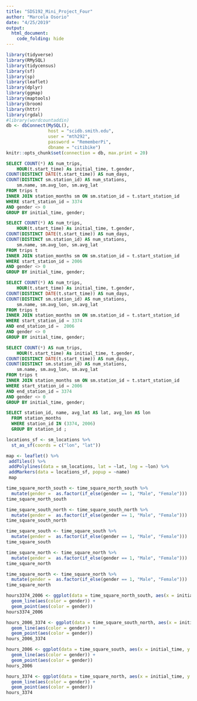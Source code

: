 ```yaml
---
title: "SDS192_Mini_Project_Four"
author: "Marcela Osorio"
date: "4/25/2019"
output: 
  html_document:
    code_folding: hide
---
```


```r
library(tidyverse)
library(RMySQL)
library(tidycensus)
library(sf)
library(sp)
library(leaflet)
library(dplyr)
library(ggmap)
library(maptools)
library(broom)
library(httr)
library(rgdal)
#library(wordcountaddin)
db <- dbConnect(MySQL(), 
                host = "scidb.smith.edu", 
                user = "mth292", 
                password = "RememberPi", 
                dbname = "citibike")
knitr::opts_chunk$set(connection = db, max.print = 20)
```


```sql
SELECT COUNT(*) AS num_trips, 
    HOUR(t.start_time) As initial_time, t.gender, 
COUNT(DISTINCT DATE(t.start_time)) AS num_days, 
COUNT(DISTINCT sm.station_id) AS num_stations,
    sm.name, sm.avg_lon, sm.avg_lat
FROM trips t
INNER JOIN station_months sm ON sm.station_id = t.start_station_id
WHERE start_station_id = 3374
AND gender <> 0 
GROUP BY initial_time, gender;
```
 

```sql
SELECT COUNT(*) AS num_trips, 
    HOUR(t.start_time) As initial_time, t.gender, 
COUNT(DISTINCT DATE(t.start_time)) AS num_days, 
COUNT(DISTINCT sm.station_id) AS num_stations,
    sm.name, sm.avg_lon, sm.avg_lat
FROM trips t
INNER JOIN station_months sm ON sm.station_id = t.start_station_id
WHERE start_station_id = 2006
AND gender <> 0 
GROUP BY initial_time, gender;
```


```sql
SELECT COUNT(*) AS num_trips, 
    HOUR(t.start_time) As initial_time, t.gender, 
COUNT(DISTINCT DATE(t.start_time)) AS num_days, 
COUNT(DISTINCT sm.station_id) AS num_stations,
    sm.name, sm.avg_lon, sm.avg_lat
FROM trips t
INNER JOIN station_months sm ON sm.station_id = t.start_station_id
WHERE start_station_id = 3374
AND end_station_id =  2006
AND gender <> 0 
GROUP BY initial_time, gender;
```

```sql
SELECT COUNT(*) AS num_trips, 
    HOUR(t.start_time) As initial_time, t.gender, 
COUNT(DISTINCT DATE(t.start_time)) AS num_days, 
COUNT(DISTINCT sm.station_id) AS num_stations,
    sm.name, sm.avg_lon, sm.avg_lat
FROM trips t
INNER JOIN station_months sm ON sm.station_id = t.start_station_id
WHERE start_station_id = 2006
AND end_station_id = 3374
AND gender <> 0 
GROUP BY initial_time, gender;
```

```sql
SELECT station_id, name, avg_lat AS lat, avg_lon AS lon
  FROM station_months 
  WHERE station_id IN (3374, 2006)
  GROUP BY station_id ;
```


```r
locations_sf <- sm_locations %>% 
  st_as_sf(coords = c("lon", "lat"))

map <- leaflet() %>%
 addTiles() %>%
 addPolylines(data = sm_locations, lat = ~lat, lng = ~lon) %>%
 addMarkers(data = locations_sf, popup = ~name)
 map

```

```r
time_square_north_south <- time_square_north_south %>%
  mutate(gender =  as.factor(if_else(gender == 1, "Male", "Female")))
time_square_north_south
```

```r
time_square_south_north <- time_square_south_north %>%
  mutate(gender =  as.factor(if_else(gender == 1, "Male", "Female")))
time_square_south_north
```

```r
time_square_south <- time_square_south %>%
  mutate(gender =  as.factor(if_else(gender == 1, "Male", "Female")))
time_square_south
```

```r
time_square_north <- time_square_north %>%
  mutate(gender =  as.factor(if_else(gender == 1, "Male", "Female")))
time_square_north
```

```r
time_square_north <- time_square_north %>%
  mutate(gender =  as.factor(if_else(gender == 1, "Male", "Female")))
time_square_north
```

```r
hours3374_2006 <- ggplot(data = time_square_north_south, aes(x = initial_time, y = num_trips)) +
  geom_line(aes(color = gender)) + 
  geom_point(aes(color = gender))
hours3374_2006
```


```r
hours_2006_3374 <- ggplot(data = time_square_south_north, aes(x = initial_time, y = num_trips)) +
  geom_line(aes(color = gender)) + 
  geom_point(aes(color = gender))
hours_2006_3374
```


```r
hours_2006 <- ggplot(data = time_square_south, aes(x = initial_time, y = num_trips)) +
  geom_line(aes(color = gender)) +
  geom_point(aes(color = gender))
hours_2006
```

```r
hours_3374 <- ggplot(data = time_square_north, aes(x = initial_time, y = num_trips)) +
  geom_line(aes(color = gender)) +
  geom_point(aes(color = gender))
hours_3374
```